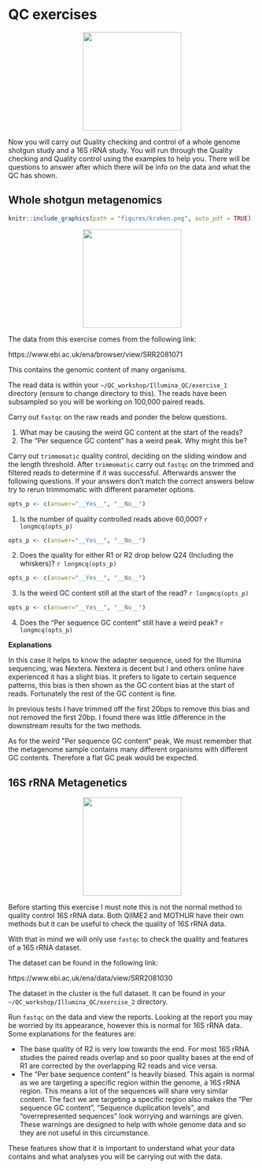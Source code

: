 # QC exercises {#qcexercise}
<center>
![](figures/exercise.png){style="width:200px"}
</center>

Now you will carry out Quality checking and control of a whole genome shotgun study and a 16S rRNA study. You will run through the Quality checking and Quality control using the examples to help you. There will be questions to answer after which there will be info on the data and what the QC has shown.

## Whole shotgun metagenomics {#shotgun}
```r
knitr::include_graphics(path = "figures/kraken.png", auto_pdf = TRUE)
```
<center>
![](figures/kraken.png){style="width:200px"}
</center>

The data from this exercise comes from the following link:

https://www.ebi.ac.uk/ena/browser/view/SRR2081071

This contains the genomic content of many organisms.

The read data is within your `~/QC_workshop/Illumina_QC/exercise_1` directory (ensure to change directory to this). The reads have been subsampled so you will be working on 100,000 paired reads.

Carry out `fastqc` on the raw reads and ponder the below questions.

1. What may be causing the weird GC content at the start of the reads?
2. The "Per sequence GC content" has a weird peak. Why might this be?

Carry out `trimmomatic` quality control, deciding on the sliding window and the length threshold. After `trimmomatic` carry out `fastqc` on the trimmed and filtered reads to determine if it was successful. Afterwards answer the following questions. If your answers don't match the correct answers below try to rerun trimmomatic with different parameter options.

```r
opts_p <- c(answer="__Yes__", "__No__")
```
1. Is the number of quality controlled reads above 60,000? `r longmcq(opts_p)`

```r
opts_p <- c(answer="__Yes__", "__No__")
```
2. Does the quality for either R1 or R2 drop below Q24 (Including the whiskers)? `r longmcq(opts_p)`

```r
opts_p <- c(answer="__Yes__", "__No__")
```
3. Is the weird GC content still at the start of the read? `r longmcq(opts_p)`

```r
opts_p <- c(answer="__Yes__", "__No__")
```
4. Does the "Per sequence GC content" still have a weird peak? `r longmcq(opts_p)`

__Explanations__

In this case it helps to know the adapter sequence, used for the Illumina sequencing, was Nextera. Nextera is decent but I and others online have experienced it has a slight bias. It prefers to ligate to certain sequence patterns, this bias is then shown as the GC content bias at the start of reads. Fortunately the rest of the GC content is fine. 

In previous tests I have trimmed off the first 20bps to remove this bias and not removed the first 20bp. I found there was little difference in the downstream results for the two methods. 

As for the weird \"Per sequence GC content\" peak, We must remember that the metagenome sample contains many different organisms with different GC contents. Therefore a flat GC peak would be expected.

## 16S rRNA Metagenetics {#metagenetics}
<center>
![](figures/chime.png){style="width:200px"}
</center>

Before starting this exercise I must note this is not the normal method to quality control 16S rRNA data. Both QIIME2 and MOTHUR have their own methods but it can be useful to check the quality of 16S rRNA data.

With that in mind we will only use `fastqc` to check the quality and features of a 16S rRNA dataset.

The dataset can be found in the following link:

https://www.ebi.ac.uk/ena/data/view/SRR2081030

The dataset in the cluster is the full dataset. It can be found in your `~/QC_workshop/Illumina_QC/exercise_2` directory.

Run `fastqc` on the data and view the reports. Looking at the report you may be worried by its appearance, however this is normal for 16S rRNA data. Some explanations for the features are:

- The base quality of R2 is very low towards the end. For most 16S rRNA studies the paired reads overlap and so poor quality bases at the end of R1 are corrected by the overlapping R2 reads and vice versa.
- The "Per base sequence content" is heavily biased. This again is normal as we are targeting a specific region within the genome, a 16S rRNA region. This means a lot of the sequences will share very similar content. The fact we are targeting a specific region also makes the "Per sequence GC content", "Sequence duplication levels", and "overrepresented sequences" look worrying and warnings are given. These warnings are designed to help with whole genome data and so they are not useful in this circumstance.

These features show that it is important to understand what your data contains and what analyses you will be carrying out with the data.